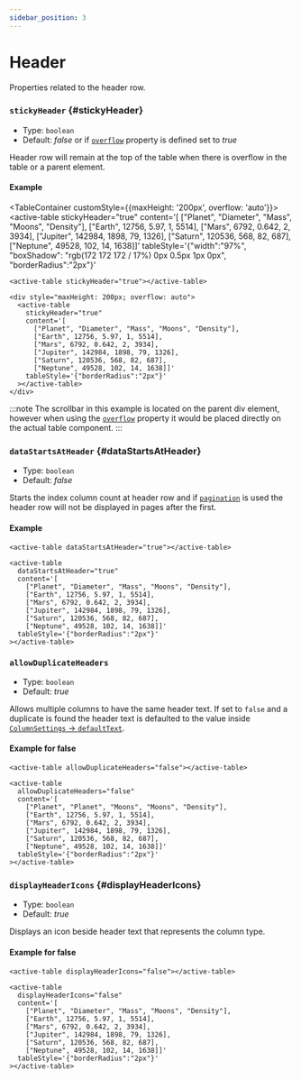 ```yaml
---
sidebar_position: 3
---
```


# Header

Properties related to the header row.

### `stickyHeader` {#stickyHeader}

- Type: `boolean`
- Default: _false_ or if [`overflow`](./table#overflow) property is defined set to _true_

Header row will remain at the top of the table when there is overflow in the table or a parent element.

#### Example


<TableContainer customStyle={{maxHeight: '200px', overflow: 'auto'}}>
  <active-table
    stickyHeader="true"
    content='[
      ["Planet", "Diameter", "Mass", "Moons", "Density"],
      ["Earth", 12756, 5.97, 1, 5514],
      ["Mars", 6792, 0.642, 2, 3934],
      ["Jupiter", 142984, 1898, 79, 1326],
      ["Saturn", 120536, 568, 82, 687],
      ["Neptune", 49528, 102, 14, 1638]]'
    tableStyle='{"width":"97%", "boxShadow": "rgb(172 172 172 / 17%) 0px 0.5px 1px 0px", "borderRadius":"2px"}'
  ></active-table>
</TableContainer>

<Tabs>
<TabItem value="js" label="Sample">

```text
<active-table stickyHeader="true"></active-table>
```

</TabItem>
<TabItem value="py" label="Full code">

```text
<div style="maxHeight: 200px; overflow: auto">
  <active-table
    stickyHeader="true"
    content='[
      ["Planet", "Diameter", "Mass", "Moons", "Density"],
      ["Earth", 12756, 5.97, 1, 5514],
      ["Mars", 6792, 0.642, 2, 3934],
      ["Jupiter", 142984, 1898, 79, 1326],
      ["Saturn", 120536, 568, 82, 687],
      ["Neptune", 49528, 102, 14, 1638]]'
    tableStyle='{"borderRadius":"2px"}'
  ></active-table>
</div>
```

</TabItem>
</Tabs>

:::note
The scrollbar in this example is located on the parent div element, however when using the [`overflow`](./table#overflow) property
it would be placed directly on the actual table component.
:::

<LineBreak></LineBreak>

### `dataStartsAtHeader` {#dataStartsAtHeader}

- Type: `boolean`
- Default: _false_

Starts the index column count at header row and if [`pagination`](./pagination) is used the header row will not be displayed in pages after the first.

#### Example

<TableContainer>
  <active-table
    dataStartsAtHeader="true"
    content='[
      ["Planet", "Diameter", "Mass", "Moons", "Density"],
      ["Earth", 12756, 5.97, 1, 5514],
      ["Mars", 6792, 0.642, 2, 3934],
      ["Jupiter", 142984, 1898, 79, 1326],
      ["Saturn", 120536, 568, 82, 687],
      ["Neptune", 49528, 102, 14, 1638]]'
    tableStyle='{"width":"100%", "boxShadow": "rgb(172 172 172 / 17%) 0px 0.5px 1px 0px", "borderRadius":"2px"}'
  ></active-table>
</TableContainer>

<Tabs>
<TabItem value="js" label="Sample">

```text
<active-table dataStartsAtHeader="true"></active-table>
```

</TabItem>
<TabItem value="py" label="Full code">

```text
<active-table
  dataStartsAtHeader="true"
  content='[
    ["Planet", "Diameter", "Mass", "Moons", "Density"],
    ["Earth", 12756, 5.97, 1, 5514],
    ["Mars", 6792, 0.642, 2, 3934],
    ["Jupiter", 142984, 1898, 79, 1326],
    ["Saturn", 120536, 568, 82, 687],
    ["Neptune", 49528, 102, 14, 1638]]'
  tableStyle='{"borderRadius":"2px"}'
></active-table>
```

</TabItem>
</Tabs>

<LineBreak></LineBreak>

### `allowDuplicateHeaders`

- Type: `boolean`
- Default: _true_

Allows multiple columns to have the same header text. If set to `false` and a duplicate is found the header text is defaulted to the value inside
[`ColumnSettings` -> `defaultText`](./columns#ColumnSettings).

#### Example for false

<TableContainer>
  <active-table
    allowDuplicateHeaders="false"
    content='[
      ["Planet", "Planet", "Moons", "Moons", "Density"],
      ["Earth", 12756, 5.97, 1, 5514],
      ["Mars", 6792, 0.642, 2, 3934],
      ["Jupiter", 142984, 1898, 79, 1326],
      ["Saturn", 120536, 568, 82, 687],
      ["Neptune", 49528, 102, 14, 1638]]'
    tableStyle='{"width":"100%", "boxShadow": "rgb(172 172 172 / 17%) 0px 0.5px 1px 0px", "borderRadius":"2px"}'
  ></active-table>
</TableContainer>

<Tabs>
<TabItem value="js" label="Sample">

```text
<active-table allowDuplicateHeaders="false"></active-table>
```

</TabItem>
<TabItem value="py" label="Full code">

```text
<active-table
  allowDuplicateHeaders="false"
  content='[
    ["Planet", "Planet", "Moons", "Moons", "Density"],
    ["Earth", 12756, 5.97, 1, 5514],
    ["Mars", 6792, 0.642, 2, 3934],
    ["Jupiter", 142984, 1898, 79, 1326],
    ["Saturn", 120536, 568, 82, 687],
    ["Neptune", 49528, 102, 14, 1638]]'
  tableStyle='{"borderRadius":"2px"}'
></active-table>
```

</TabItem>
</Tabs>

<LineBreak></LineBreak>

### `displayHeaderIcons` {#displayHeaderIcons}

- Type: `boolean`
- Default: _true_

Displays an icon beside header text that represents the column type.

#### Example for false

<TableContainer>
  <active-table
    displayHeaderIcons="false"
    content='[
      ["Planet", "Diameter", "Mass", "Moons", "Density"],
      ["Earth", 12756, 5.97, 1, 5514],
      ["Mars", 6792, 0.642, 2, 3934],
      ["Jupiter", 142984, 1898, 79, 1326],
      ["Saturn", 120536, 568, 82, 687],
      ["Neptune", 49528, 102, 14, 1638]]'
    tableStyle='{"width":"100%", "boxShadow": "rgb(172 172 172 / 17%) 0px 0.5px 1px 0px", "borderRadius":"2px"}'
  ></active-table>
</TableContainer>

<Tabs>
<TabItem value="js" label="Sample">

```text
<active-table displayHeaderIcons="false"></active-table>
```

</TabItem>
<TabItem value="py" label="Full code">

```text
<active-table
  displayHeaderIcons="false"
  content='[
    ["Planet", "Diameter", "Mass", "Moons", "Density"],
    ["Earth", 12756, 5.97, 1, 5514],
    ["Mars", 6792, 0.642, 2, 3934],
    ["Jupiter", 142984, 1898, 79, 1326],
    ["Saturn", 120536, 568, 82, 687],
    ["Neptune", 49528, 102, 14, 1638]]'
  tableStyle='{"borderRadius":"2px"}'
></active-table>
```

</TabItem>
</Tabs>
